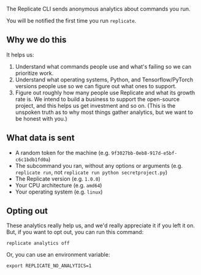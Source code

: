 
<DocsLayout title="Analytics">


The Replicate CLI sends anonymous analytics about commands you run.

You will be notified the first time you run `replicate`.

## Why we do this

It helps us:

1. Understand what commands people use and what's failing so we can prioritize work.
2. Understand what operating systems, Python, and Tensorflow/PyTorch versions people use so we can figure out what ones to support.
3. Figure out roughly how many people use Replicate and what its growth rate is. We intend to build a business to support the open-source project, and this helps us get investment and so on. (This is the unspoken truth as to why most things gather analytics, but we want to be honest with you.)

## What data is sent

- A random token for the machine (e.g. `9f3027bb-0eb8-917d-e5bf-c6c1bdb1fd0a`)
- The subcommand you ran, without any options or arguments (e.g. `replicate run`, not `replicate run python secretproject.py`)
- The Replicate version (e.g. `1.0.0`)
- Your CPU architecture (e.g. `amd64`)
- Your operating system (e.g. `linux`)

## Opting out

These analytics really help us, and we'd really appreciate it if you left it on. But, if you want to opt out, you can run this command:

```
replicate analytics off
```

Or, you can use an environment variable:

```
export REPLICATE_NO_ANALYTICS=1
```

</DocsLayout>

